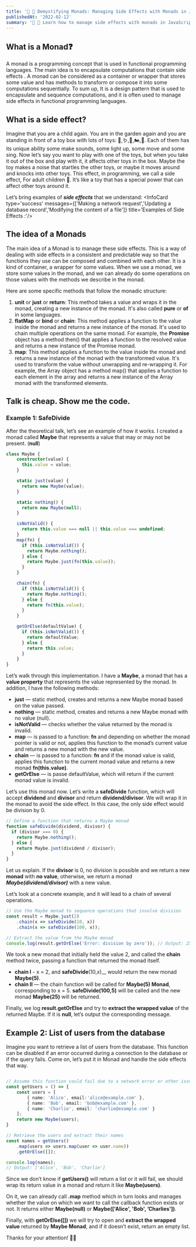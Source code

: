 ```yaml
---
title: '🧐 🚀 Demystifying Monads: Managing Side Effects with Monads in JavaScript'
publishedAt: '2022-02-12'
summary: '🧐 🚀 Learn how to manage side effects with monads in JavaScript'
---
```

## What is a Monad❓


A monad is a programming concept that is used in functional programming languages. 
The main idea is to encapsulate computations that contain side effects
. A monad can be considered as a container or wrapper that stores some value and has 
methods to transform or compose it into some computations sequentially. 
To sum up, It is a design pattern that is used to encapsulate and sequence computations, 
and it is often used to manage side effects in functional programming languages.


## What is a side effect?

Imagine that you are a child again. You are in the garden again and you are standing in 
front of a toy box with lots of toys: 🐣,🪱,🚨,🏍️,🎤. Each of them has its unique ability 
some make sounds, some light up, some move and some sing. Now let’s say you want to play 
with one of the toys, but when you take it out of the box and play with it, it affects other 
toys in the box. Maybe the toy makes a noise that startles the other toys, or maybe it moves 
around and knocks into other toys. This effect, in programming, we call a side effect, For adult children 🦾.
It’s like a toy that has a special power that can affect other toys around it.

Let’s bring examples of **_side effects_** that we understand:
<InfoCard type='success' messages={['Making a network request','Updating a database record','Modifying the content of a file']} title='Examples of Side Effects :'/>


## The idea of a Monads

The main idea of a Monad is to manage these side effects. This is a way of dealing with side effects
in a consistent and predictable way so that the functions they use can be composed and combined with each other.
It is a kind of container, a wrapper for some values. When we use a monad, we store some values in the monad, 
and we can already do some operations on those values with the methods we describe in the monad.

Here are some specific methods that follow the monadic structure:

 1. __unit__ or __just__ or __return__: This method takes a value and wraps it in the monad, 
    creating a new instance of the monad. It's also called __pure__ or __of__ in some languages.
 2. __flatMap__ or __bind__ or __chain__: This method applies a function to the value inside the 
    monad and returns a new instance of the monad. It's used to chain multiple operations on the same monad. For example, the __Promise__ object has a method then() that applies a function to the resolved value and returns a new instance of the Promise monad.
 3. __map__: This method applies a function to the value inside the monad and returns a new instance of 
    the monad with the transformed value. It's used to transform the value without unwrapping and re-wrapping it. 
	For example, the Array object has a method map() that applies a function to each element in the array and returns a 
	new instance of the Array monad with the transformed elements.

## Talk is cheap. Show me the code.

### Example 1: SafeDivide

After the theoretical talk, let’s see an example of how it works.
I created a monad called __Maybe__ that represents a value that may or may not be present. (__null__)

```typescript title="Maybe.ts"
class Maybe {
	constructor(value) {
	  this.value = value;
	}

	static just(value) {
	  return new Maybe(value);
	}

	static nothing() {
	  return new Maybe(null);
	}

	isNotValid() {
	  return this.value === null || this.value === undefined;
	}
	map(fn) {
	  if (this.isNotValid()) {
	   	return Maybe.nothing();
	  } else {
	   	return Maybe.just(fn(this.value));
	  }
	}

	chain(fn) {
	  if (this.isNotValid()) {
		return Maybe.nothing();
	  } else {
		return fn(this.value);
	  }
	}

	getOrElse(defaultValue) {
	  if (this.isNotValid()) {
	    return defaultValue;
	  } else {
	    return this.value;
	  }
	}
}
```

Let’s walk through this implementation. I have a __Maybe__, a monad that has a __value property__ that represents the value represented by the monad.
In addition, I have the following methods:

- __just__ — static method, creates and returns a new Maybe monad based on the value passed.
- __nothing__ — static method, creates and returns a new Maybe monad with no value (null).
- __isNotValid__ — checks whether the value returned by the monad is invalid.
- __map__ — is passed to a function: __fn__ and depending on whether the monad pointer is valid or not, applies 
  this function to the monad’s current value and returns a new monad with the new value.
- __chain__ — is passed to a function: __fn__ and if the monad value is valid, applies this function to the current monad value 
  and returns a new monad __fn(this.value)__.
- __getOrElse__ — is passe defaultValue, which will return if the current monad value is invalid.

Let’s use this monad now. Let’s write a __safeDivide__ function, which will accept __dividend__ and __divisor__ and return __dividend/divisor__.
We will wrap it in the monad to avoid the side effect. In this case, the only side effect would be division by 0.


```ts title="safeDivide.ts"
// Define a function that returns a Maybe monad
function safeDivide(dividend, divisor) {
  if (divisor === 0) {
    return Maybe.nothing();
  } else {
    return Maybe.just(dividend / divisor);
  }
}
```

Let us explain. If the __divisor__ is 0, no division is possible and we return a new __monad__ with __no value__, otherwise, 
we return a monad **_Maybe(dividend/divisor)_** with a new value.

Let’s look at a concrete example, and it will lead to a chain of several operations.

```ts title='test.ts'
// Use the Maybe monad to sequence operations that involve division
const result = Maybe.just(2)
	.chain(x => safeDivide(10, x))
	.chain(x => safeDivide(100, x));

// Extract the value from the Maybe monad
console.log(result.getOrElse('Error: division by zero')); // Output: 25
```

We took a new monad that initially held the value 2, and called the __chain__ method twice, passing a function that returned the monad itself.

- __chain I__ - x = 2,  and __safeDivide__(10,x)__ would return the new monad __Maybe(5)__.
- __chain II__ — the chain function will be called for __Maybe(5) Monad__, corresponding to x = 5. __safeDivide(100,5)__ will be called and the 
  new monad __Maybe(25)__ will be returned.

Finally, we log __result.getOrElse__ and try to __extract the wrapped value__ of the returned Maybe. If it is __null__, let’s output the corresponding message.


## Example 2: List of users from the database

Imagine you want to retrieve a list of users from the database. This function can be disabled if an error occurred during a connection to the database or if the query fails.
Come on, let’s put it in Monad and handle the side effects that way.

```ts title='database.ts'

// Assume this function could fail due to a network error or other issue
const getUsers = () => {
	const users = [
		{ name: 'Alice', email:'alice@example.com' },
		{ name: 'Bob', email: 'bob@example.com' },
		{ name: 'Charlie', email: 'charlie@example.com' }
	];
	return new Maybe(users);
}

// Retrieve the users and extract their names
const names = getUsers()
	.map(users => users.map(user => user.name))
	.getOrElse([]);

console.log(names);
// Output: ['Alice', 'Bob', 'Charlie']
```

Since we don’t know if __getUsers()__ will return a list or it will fail, we should wrap its return value in a monad and
return it like __Maybe(users)__.

On it, we can already call __.map__ method which in turn looks and manages whether the value on which we want to call the callback 
function exists or not. It returns either __Maybe(null)__ or __Maybe(['Alice', 'Bob', ’Charlies'])__.

Finally, with __getOrElse([])__ we will try to open and __extract the wrapped value__ returned by __Maybe Monad__, and if it doesn’t exist, 
return an empty list.

Thanks for your attention! 🙌😊

